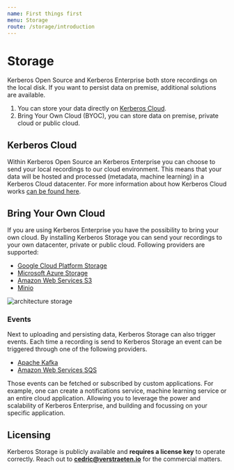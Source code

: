 ```yaml
---
name: First things first
menu: Storage
route: /storage/introduction
---
```


# Storage

Kerberos Open Source and Kerberos Enterprise both store recordings on the local disk. If you want to persist data on premise, additional solutions are available.

1. You can store your data directly on [Kerberos Cloud](/cloud).
2. Bring Your Own Cloud (BYOC), you can store data on premise, private cloud or public cloud.

## Kerberos Cloud

Within Kerberos Open Source an Kerberos Enterprise you can choose to send your local recordings to our cloud environment. This means that your data will be hosted and processed (metadata, machine learning) in a Kerberos Cloud datacenter. For more information about how Kerberos Cloud works [can be found here](/cloud).

## Bring Your Own Cloud

If you are using Kerberos Enterprise you have the possibility to bring your own cloud. By installing Kerberos Storage you can send your recordings to your own datacenter, private or public cloud. Following providers are supported:

  - [Google Cloud Platform Storage](https://cloud.google.com/storage)
  - [Microsoft Azure Storage](https://azure.microsoft.com/en-us/services/storage/)
  - [Amazon Web Services S3](https://aws.amazon.com/s3/)
  - [Minio](https://min.io/)

![architecture storage](../../public/images/kerberos-storage.png)

### Events

Next to uploading and persisting data, Kerberos Storage can also trigger events. Each time a recording is send to Kerberos Storage an event can be triggered through one of the following providers.

  - [Apache Kafka](https://kafka.apache.org/)
  - [Amazon Web Services SQS](https://aws.amazon.com/sqs/)

Those events can be fetched or subscribed by custom applications. For example, one can create a notifications service, machine learning service or an entire cloud application. Allowing you to leverage the power and scalability of Kerberos Enterprise, and building and focussing on your specific application.

## Licensing

Kerberos Storage is publicly available and **requires a license key** to operate correctly. Reach out to **cedric@verstraeten.io** for the commercial matters.
